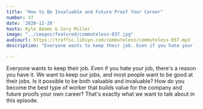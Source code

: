 ```yaml
---
title: "How to Be Invaluable and Future Proof Your Career"
number: 37
date: '2020-12-28'
hosts: Kyle Adams & Cory Miller
image: "../images/featured/commuteless-037.jpg"
audiourl: https://traffic.libsyn.com/commuteless/commuteless-037.mp3
description: "Everyone wants to keep their job. Even if you hate your job, there's a reason you have it. We want to keep our jobs, and most people want to be good at their jobs. Is it possible to be both valuable and invaluable? How do you become the best type of worker that builds value for the company and future proofs your own career? That's exactly what we want to talk about in this episode."

---
```


Everyone wants to keep their job. Even if you hate your job, there's a reason you have it. We want to keep our jobs, and most people want to be good at their jobs. Is it possible to be both valuable and invaluable? How do you become the best type of worker that builds value for the company and future proofs your own career? That's exactly what we want to talk about in this episode.